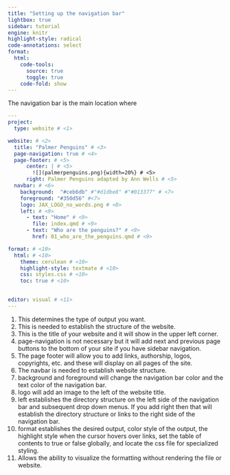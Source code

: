 ```yaml
---
title: "Setting up the navigation bar"
lightbox: true
sidebar: tutorial
engine: knitr
highlight-style: radical
code-annotations: select
format:
  html:
    code-tools: 
      source: true
      toggle: true
    code-fold: show
---
```


The navigation bar is the main location where


```yaml
---
project:
  type: website # <1>

website: # <2>
  title: "Palmer Penguins" # <3>
  page-navigation: true # <4>
  page-footer: # <5>
      center: | # <5>
        ![](palmerpenguins.png){width=20%} # <5>
      right: Palmer Penguins adapted by Ann Wells # <5>
  navbar: # <6>
    background:  "#ceb6db" #"#d1dbe8" #"#013377" # <7>
    foreground: "#350d56" #<7>
    logo: JAX_LOGO_no_words.png # <8>
    left: # <9>
      - text: "Home" # <9>
        file: index.qmd # <9>
      - text: "Who are the penguins?" # <9>
        href: 01_who_are_the_penguins.qmd # <9>

format: # <10>
  html: # <10>
    theme: cerulean # <10>
    highlight-style: textmate # <10>
    css: styles.css # <10>
    toc: true # <10>
    

editor: visual # <11>
---
```

1. This determines the type of output you want.
2. This is needed to establish the structure of the website.
3. This is the title of your website and it will show in the upper left corner.
4. page-navigation is not necessary but it will add next and previous page buttons to the bottom of your site if you have sidebar navigation.
5. The page footer will allow you to add links, authorship, logos, copyrights, etc. and these will display on all pages of the site.
6. The navbar is needed to establish website structure.
7. background and foreground will change the navigation bar color and the text color of the navigation bar.
8. logo will add an image to the left of the website title.
9. left establishes the directory structure on the left side of the navigation bar and subsequent drop down menus. If you add right then that will establish the directory structure or links to the right side of the navigation bar.
10. format establishes the desired output, color style of the output, the highlight style when the cursor hovers over links, set the table of contents to true or false globally, and locate the css file for specialized styling.
11. Allows the ability to visualize the formatting without rendering the file or website.

